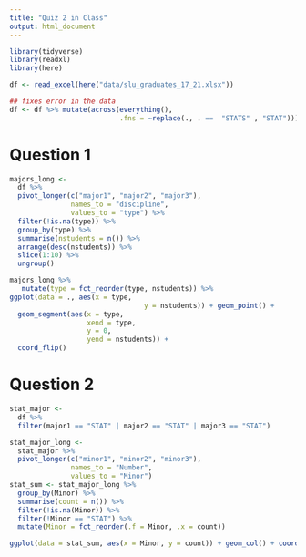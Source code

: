 ```yaml
---
title: "Quiz 2 in Class"
output: html_document
---
```



```r
library(tidyverse)
library(readxl)
library(here)

df <- read_excel(here("data/slu_graduates_17_21.xlsx"))

## fixes error in the data
df <- df %>% mutate(across(everything(),
                           .fns = ~replace(., . ==  "STATS" , "STAT")))
```

# Question 1
```r
majors_long <-
  df %>%
  pivot_longer(c("major1", "major2", "major3"),
               names_to = "discipline",
               values_to = "type") %>%
  filter(!is.na(type)) %>%
  group_by(type) %>%
  summarise(nstudents = n()) %>%
  arrange(desc(nstudents)) %>%
  slice(1:10) %>%
  ungroup() 
```

```r
majors_long %>%
   mutate(type = fct_reorder(type, nstudents)) %>%
ggplot(data = ., aes(x = type,
                                 y = nstudents)) + geom_point() + 
  geom_segment(aes(x = type,
                   xend = type,
                   y = 0,
                   yend = nstudents)) + 
  coord_flip() 
```

# Question 2
```r
stat_major <- 
  df %>%
  filter(major1 == "STAT" | major2 == "STAT" | major3 == "STAT")
```

```r
stat_major_long <-
  stat_major %>% 
  pivot_longer(c("minor1", "minor2", "minor3"),
               names_to = "Number",
               values_to = "Minor")
stat_sum <- stat_major_long %>%
  group_by(Minor) %>%
  summarise(count = n()) %>%
  filter(!is.na(Minor)) %>%
  filter(!Minor == "STAT") %>%
  mutate(Minor = fct_reorder(.f = Minor, .x = count))
```

```r
ggplot(data = stat_sum, aes(x = Minor, y = count)) + geom_col() + coord_flip()
```



